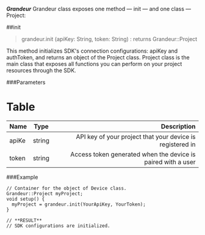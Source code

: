 

***Grandeur***
Grandeur class exposes one method — init — and one class — Project:

##init
>grandeur.init (apiKey: String, token: String) : returns Grandeur::Project

This method initializes SDK's connection configurations: apiKey and authToken, and returns an object of the Project class. Project class is the main class that exposes all functions you can perform on your project resources through the SDK.

###Parameters

# Table

| Name       | Type |   Description |
| :------------ | :---------: | ----------: |
| apiKe         |    string    | API key of your project that your device is registered in|
| token    |    string     | Access token generated when the device is paired with a user |

###Example

```
// Container for the object of Device class.
Grandeur::Project myProject;
void setup() {
  myProject = grandeur.init(YourApiKey, YourToken);
}

// **RESULT**
// SDK configurations are initialized.
```




